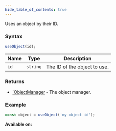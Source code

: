 ```yaml
---
hide_table_of_contents: true
---
```



Uses an object by their ID.

### Syntax

```js
useObject(id);
```

| Name | Type     | Description                  |
| ---- | -------- | ---------------------------- |
| `id` | `string` | The ID of the object to use. |

### Returns

- [`ObjectManager](/sdk/types/ObjectManager) - The object manager.

### Example

```js
const object = useObject('my-object-id');
```

**Available on:** <ClientTag /> <ServerTag />

